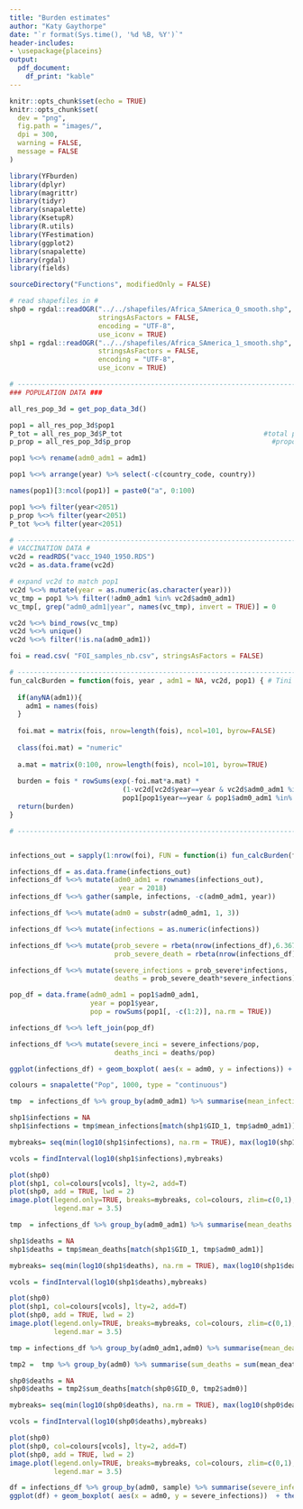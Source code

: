 ```yaml
---
title: "Burden estimates"
author: "Katy Gaythorpe"
date: "`r format(Sys.time(), '%d %B, %Y')`"
header-includes: 
- \usepackage{placeins}
output: 
  pdf_document:
    df_print: "kable"
---
```


```r
knitr::opts_chunk$set(echo = TRUE)
knitr::opts_chunk$set(
  dev = "png",
  fig.path = "images/",
  dpi = 300,
  warning = FALSE,
  message = FALSE
)
```

```r
library(YFburden)
library(dplyr)
library(magrittr)
library(tidyr)
library(snapalette)
library(KsetupR)
library(R.utils)
library(YFestimation)
library(ggplot2)
library(snapalette)
library(rgdal)
library(fields)

sourceDirectory("Functions", modifiedOnly = FALSE)

# read shapefiles in #
shp0 = rgdal::readOGR("../../shapefiles/Africa_SAmerica_0_smooth.shp",
                      stringsAsFactors = FALSE,
                      encoding = "UTF-8",
                      use_iconv = TRUE)
shp1 = rgdal::readOGR("../../shapefiles/Africa_SAmerica_1_smooth.shp",
                      stringsAsFactors = FALSE,
                      encoding = "UTF-8",
                      use_iconv = TRUE)
```


```r

# ---------------------------------------------------------------------------
### POPULATION DATA ###

all_res_pop_3d = get_pop_data_3d() 

pop1 = all_res_pop_3d$pop1                                      
P_tot = all_res_pop_3d$P_tot                                   #total populations for each adm and year
p_prop = all_res_pop_3d$p_prop                                   #proportions of population

pop1 %<>% rename(adm0_adm1 = adm1)

pop1 %<>% arrange(year) %>% select(-c(country_code, country))

names(pop1)[3:ncol(pop1)] = paste0("a", 0:100)

pop1 %<>% filter(year<2051)
p_prop %<>% filter(year<2051)
P_tot %<>% filter(year<2051)

# ---------------------------------------------------------------------------
# VACCINATION DATA #
vc2d = readRDS("vacc_1940_1950.RDS")
vc2d = as.data.frame(vc2d)

# expand vc2d to match pop1
vc2d %<>% mutate(year = as.numeric(as.character(year)))
vc_tmp = pop1 %>% filter(!adm0_adm1 %in% vc2d$adm0_adm1)
vc_tmp[, grep("adm0_adm1|year", names(vc_tmp), invert = TRUE)] = 0

vc2d %<>% bind_rows(vc_tmp)
vc2d %<>% unique()
vc2d %<>% filter(!is.na(adm0_adm1))

```


```r

foi = read.csv( "FOI_samples_nb.csv", stringsAsFactors = FALSE)

```


```r

# ---------------------------------------------------------------------------
fun_calcBurden = function(fois, year , adm1 = NA, vc2d, pop1) { # Tini's burden function
  
  if(anyNA(adm1)){
    adm1 = names(fois)
  }
  
  foi.mat = matrix(fois, nrow=length(fois), ncol=101, byrow=FALSE)
  
  class(foi.mat) = "numeric"
  
  a.mat = matrix(0:100, nrow=length(fois), ncol=101, byrow=TRUE)
  
  burden = fois * rowSums(exp(-foi.mat*a.mat) * 
                            (1-vc2d[vc2d$year==year & vc2d$adm0_adm1 %in% adm1,-(1:3)]) *
                            pop1[pop1$year==year & pop1$adm0_adm1 %in% adm1, -(1:2)], na.rm=TRUE)
  return(burden)
}

# ---------------------------------------------------------------------------


infections_out = sapply(1:nrow(foi), FUN = function(i) fun_calcBurden(foi[i,], 2018, adm1 = names(foi), vc2d, pop1))

infections_df = as.data.frame(infections_out)
infections_df %<>% mutate(adm0_adm1 = rownames(infections_out),
                           year = 2018)
infections_df %<>% gather(sample, infections, -c(adm0_adm1, year))

infections_df %<>% mutate(adm0 = substr(adm0_adm1, 1, 3))

infections_df %<>% mutate(infections = as.numeric(infections))

infections_df %<>% mutate(prob_severe = rbeta(nrow(infections_df),6.367309,44.60736),
                          prob_severe_death = rbeta(nrow(infections_df),16.43466, 18.49048))

infections_df %<>% mutate(severe_infections = prob_severe*infections,
                          deaths = prob_severe_death*severe_infections)

pop_df = data.frame(adm0_adm1 = pop1$adm0_adm1,
                    year = pop1$year,
                    pop = rowSums(pop1[, -c(1:2)], na.rm = TRUE))

infections_df %<>% left_join(pop_df)

infections_df %<>% mutate(severe_inci = severe_infections/pop,
                          deaths_inci = deaths/pop)
```

```r

ggplot(infections_df) + geom_boxplot( aes(x = adm0, y = infections)) + theme(axis.text.x = element_text(angle = 90))

```

```r
colours = snapalette("Pop", 1000, type = "continuous")

tmp  = infections_df %>% group_by(adm0_adm1) %>% summarise(mean_infections = mean(infections, na.rm = TRUE))

shp1$infections = NA
shp1$infections = tmp$mean_infections[match(shp1$GID_1, tmp$adm0_adm1)]

mybreaks= seq(min(log10(shp1$infections), na.rm = TRUE), max(log10(shp1$infections), na.rm = TRUE)+0.01, length.out=1001)

vcols = findInterval(log10(shp1$infections),mybreaks)

plot(shp0)
plot(shp1, col=colours[vcols], lty=2, add=T)
plot(shp0, add = TRUE, lwd = 2)
image.plot(legend.only=TRUE, breaks=mybreaks, col=colours, zlim=c(0,1), horizontal = TRUE,
           legend.mar = 3.5)

```

```r
tmp  = infections_df %>% group_by(adm0_adm1) %>% summarise(mean_deaths = mean(deaths, na.rm = TRUE))

shp1$deaths = NA
shp1$deaths = tmp$mean_deaths[match(shp1$GID_1, tmp$adm0_adm1)]

mybreaks= seq(min(log10(shp1$deaths), na.rm = TRUE), max(log10(shp1$deaths), na.rm = TRUE)+0.01, length.out=1001)

vcols = findInterval(log10(shp1$deaths),mybreaks)

plot(shp0)
plot(shp1, col=colours[vcols], lty=2, add=T)
plot(shp0, add = TRUE, lwd = 2)
image.plot(legend.only=TRUE, breaks=mybreaks, col=colours, zlim=c(0,1), horizontal = TRUE,
           legend.mar = 3.5)

```


```r
tmp = infections_df %>% group_by(adm0_adm1,adm0) %>% summarise(mean_deaths = mean(deaths, na.rm = TRUE))

tmp2 =  tmp %>% group_by(adm0) %>% summarise(sum_deaths = sum(mean_deaths, na.rm = TRUE))

shp0$deaths = NA
shp0$deaths = tmp2$sum_deaths[match(shp0$GID_0, tmp2$adm0)]

mybreaks= seq(min(log10(shp0$deaths), na.rm = TRUE), max(log10(shp0$deaths), na.rm = TRUE)+0.01, length.out=1001)

vcols = findInterval(log10(shp0$deaths),mybreaks)

plot(shp0)
plot(shp0, col=colours[vcols], lty=2, add=T)
plot(shp0, add = TRUE, lwd = 2)
image.plot(legend.only=TRUE, breaks=mybreaks, col=colours, zlim=c(0,1), horizontal = TRUE,
           legend.mar = 3.5)

```

```r

df = infections_df %>% group_by(adm0, sample) %>% summarise(severe_infections = sum(severe_infections, na.rm = T))
ggplot(df) + geom_boxplot( aes(x = adm0, y = severe_infections))  + theme(axis.text.x = element_text(angle = 90))

```